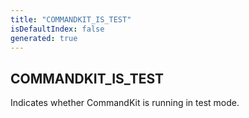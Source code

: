 ```yaml
---
title: "COMMANDKIT_IS_TEST"
isDefaultIndex: false
generated: true
---
```



<!-- This file was generated from the CommandKit source. Do not modify. Instead, re-run the "docgen" script -->


## COMMANDKIT_IS_TEST

<GenerationInfo sourceFile="packages/commandkit/src/utils/constants.ts" sourceLine="14" packageName="commandkit" />

Indicates whether CommandKit is running in test mode.

